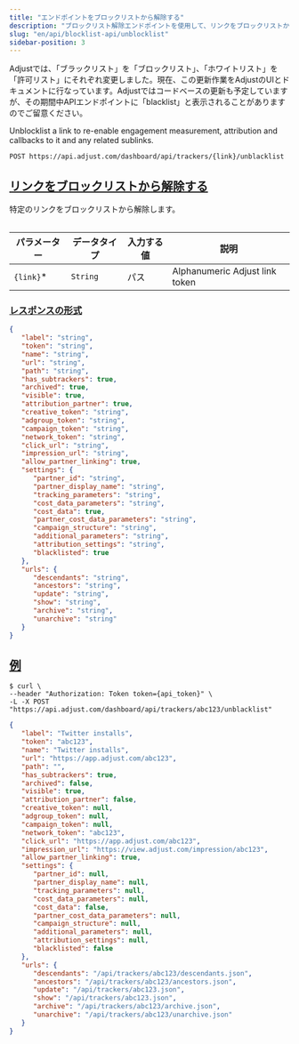 ```yaml
---
title: "エンドポイントをブロックリストから解除する"
description: "ブロックリスト解除エンドポイントを使用して、リンクをブロックリストから解除する"
slug: "en/api/blocklist-api/unblocklist"
sidebar-position: 3
---
```

<callout type="important"> 

Adjustでは、「ブラックリスト」を「ブロックリスト」、「ホワイトリスト」を「許可リスト」にそれぞれ変更しました。現在、この更新作業をAdjustのUIとドキュメントに行なっています。Adjustではコードベースの更新も予定していますが、その期間中APIエンドポイントに「blacklist」と表示されることがありますのでご留意ください。
</Callout> 

Unblocklist a link to re\-enable engagement measurement, attribution and callbacks to it and any related sublinks.
<codeblock title="エンドポイント" highlight="{link}/unblacklist"> 

```http
POST https://api.adjust.com/dashboard/api/trackers/{link}/unblacklist
```

</CodeBlock> 

[リンクをブロックリストから解除する](unblocklist-a-link)
---------------------------------------

特定のリンクをブロックリストから解除します。
<table> 

|   パラメーター    |  データタイプ  | 入力する値 |               説明               |
|-------------|----------|-------|--------------------------------|
| `{link}`\* | `String` | パス    | Alphanumeric Adjust link token |

</Table> 

### [レスポンスの形式](response-format)

<codeblock title="レスポンスの形式"> 

```json
{
   "label": "string",
   "token": "string",
   "name": "string",
   "url": "string",
   "path": "string",
   "has_subtrackers": true,
   "archived": true,
   "visible": true,
   "attribution_partner": true,
   "creative_token": "string",
   "adgroup_token": "string",
   "campaign_token": "string",
   "network_token": "string",
   "click_url": "string",
   "impression_url": "string",
   "allow_partner_linking": true,
   "settings": {
      "partner_id": "string",
      "partner_display_name": "string",
      "tracking_parameters": "string",
      "cost_data_parameters": "string",
      "cost_data": true,
      "partner_cost_data_parameters": "string",
      "campaign_structure": "string",
      "additional_parameters": "string",
      "attribution_settings": "string",
      "blacklisted": true
   },
   "urls": {
      "descendants": "string",
      "ancestors": "string",
      "update": "string",
      "show": "string",
      "archive": "string",
      "unarchive": "string"
   }
}
```

</CodeBlock> 

[例](example)
------------

<codeblock title="cURL" highlight="abc123"> 

```console
$ curl \
--header "Authorization: Token token={api_token}" \
-L -X POST "https://api.adjust.com/dashboard/api/trackers/abc123/unblacklist"
```

</CodeBlock> <codeblock title="成功レスポンス"> 

```json
{
   "label": "Twitter installs",
   "token": "abc123",
   "name": "Twitter installs",
   "url": "https://app.adjust.com/abc123",
   "path": "",
   "has_subtrackers": true,
   "archived": false,
   "visible": true,
   "attribution_partner": false,
   "creative_token": null,
   "adgroup_token": null,
   "campaign_token": null,
   "network_token": "abc123",
   "click_url": "https://app.adjust.com/abc123",
   "impression_url": "https://view.adjust.com/impression/abc123",
   "allow_partner_linking": true,
   "settings": {
      "partner_id": null,
      "partner_display_name": null,
      "tracking_parameters": null,
      "cost_data_parameters": null,
      "cost_data": false,
      "partner_cost_data_parameters": null,
      "campaign_structure": null,
      "additional_parameters": null,
      "attribution_settings": null,
      "blacklisted": false
   },
   "urls": {
      "descendants": "/api/trackers/abc123/descendants.json",
      "ancestors": "/api/trackers/abc123/ancestors.json",
      "update": "/api/trackers/abc123.json",
      "show": "/api/trackers/abc123.json",
      "archive": "/api/trackers/abc123/archive.json",
      "unarchive": "/api/trackers/abc123/unarchive.json"
   }
}
```

</CodeBlock>

